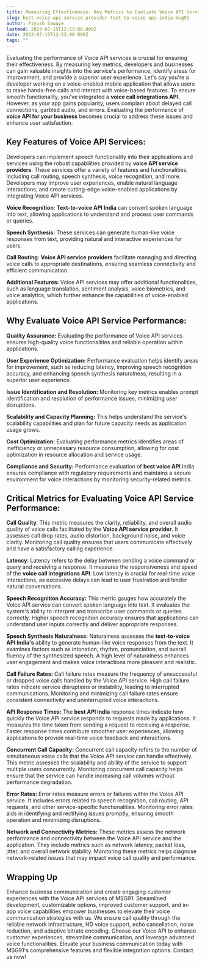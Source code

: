 ```yaml
---
title: Measuring Effectiveness- Key Metrics to Evaluate Voice API Service Performance
slug: best-voice-api-service-provider-text-to-voice-api-india-msg91
author: Piyush Sawaye
lastmod: 2023-07-15T12:53:00.000Z
date: 2023-07-15T12:53:00.000Z
tags: ""
---
```


Evaluating the performance of Voice API services is crucial for ensuring their effectiveness. By measuring key metrics, developers and businesses can gain valuable insights into the service's performance, identify areas for improvement, and provide a superior user experience. Let's say you're a developer working on a voice-enabled mobile application that allows users to make hands-free calls and interact with voice-based features. To ensure smooth functionality, you've integrated a **voice call integrations API**. However, as your app gains popularity, users complain about delayed call connections, garbled audio, and errors. Evaluating the performance of **voice API for your business** becomes crucial to address these issues and enhance user satisfaction.

**Key Features of Voice API Services:**
---------------------------------------

Developers can implement speech functionality into their applications and services using the robust capabilities provided by **voice API service providers**. These services offer a variety of features and functionalities, including call routing, speech synthesis, voice recognition, and more. Developers may improve user experiences, enable natural language interactions, and create cutting-edge voice-enabled applications by integrating Voice API services.

**Voice Recognition**: **Text-to-voice API India** can convert spoken language into text, allowing applications to understand and process user commands or queries.

**Speech Synthesis:** These services can generate human-like voice responses from text, providing natural and interactive experiences for users.

**Call Routing**: **Voice API service providers** facilitate managing and directing voice calls to appropriate destinations, ensuring seamless connectivity and efficient communication.

**Additional Features:** Voice API services may offer additional functionalities, such as language translation, sentiment analysis, voice biometrics, and voice analytics, which further enhance the capabilities of voice-enabled applications.

**Why Evaluate Voice API Service Performance:**
-----------------------------------------------

**Quality Assurance:** Evaluating the performance of Voice API services ensures high-quality voice functionalities and reliable operation within applications.

**User Experience Optimization:** Performance evaluation helps identify areas for improvement, such as reducing latency, improving speech recognition accuracy, and enhancing speech synthesis naturalness, resulting in a superior user experience.

**Issue Identification and Resolution:** Monitoring key metrics enables prompt identification and resolution of performance issues, minimizing user disruptions.

**Scalability and Capacity Planning:** This helps understand the service's scalability capabilities and plan for future capacity needs as application usage grows.

**Cost Optimization:** Evaluating performance metrics identifies areas of inefficiency or unnecessary resource consumption, allowing for cost optimization in resource allocation and service usage.

**Compliance and Security:** Performance evaluation of **best voice API** India ensures compliance with regulatory requirements and maintains a secure environment for voice interactions by monitoring security-related metrics.

**Critical Metrics for Evaluating Voice API Service Performance:**
------------------------------------------------------------------

**Call Quality**: This metric measures the clarity, reliability, and overall audio quality of voice calls facilitated by the **Voice API service provider**. It assesses call drop rates, audio distortion, background noise, and voice clarity. Monitoring call quality ensures that users communicate effectively and have a satisfactory calling experience.

**Latency**: Latency refers to the delay between sending a voice command or query and receiving a response. It measures the responsiveness and speed of the **voice call integrations API**. Low latency is crucial for real-time voice interactions, as excessive delays can lead to user frustration and hinder natural conversations.

**Speech Recognition Accuracy:** This metric gauges how accurately the Voice API service can convert spoken language into text. It evaluates the system's ability to interpret and transcribe user commands or queries correctly. Higher speech recognition accuracy ensures that applications can understand user inputs correctly and deliver appropriate responses.

**Speech Synthesis Naturalness:** Naturalness assesses the **text-to-voice API India's** ability to generate human-like voice responses from the text. It examines factors such as intonation, rhythm, pronunciation, and overall fluency of the synthesized speech. A high level of naturalness enhances user engagement and makes voice interactions more pleasant and realistic.

**Call Failure Rates:** Call failure rates measure the frequency of unsuccessful or dropped voice calls handled by the Voice API service. High call failure rates indicate service disruptions or instability, leading to interrupted communications. Monitoring and minimizing call failure rates ensure consistent connectivity and uninterrupted voice interactions.

**API Response Times:** The **best API India** response times indicate how quickly the Voice API service responds to requests made by applications. It measures the time taken from sending a request to receiving a response. Faster response times contribute smoother user experiences, allowing applications to provide real-time voice feedback and interactions.

**Concurrent Call Capacity:** Concurrent call capacity refers to the number of simultaneous voice calls that the Voice API service can handle effectively. This metric assesses the scalability and ability of the service to support multiple users concurrently. Monitoring concurrent call capacity helps ensure that the service can handle increasing call volumes without performance degradation.

**Error Rates:** Error rates measure errors or failures within the Voice API service. It includes errors related to speech recognition, call routing, API requests, and other service-specific functionalities. Monitoring error rates aids in identifying and rectifying issues promptly, ensuring smooth operation and minimizing disruptions.

**Network and Connectivity Metrics:** These metrics assess the network performance and connectivity between the Voice API service and the application. They include metrics such as network latency, packet loss, jitter, and overall network stability. Monitoring these metrics helps diagnose network-related issues that may impact voice call quality and performance.

**Wrapping Up**
---------------

Enhance business communication and create engaging customer experiences with the Voice API services of MSG91. Streamlined development, customizable options, improved customer support, and in-app voice capabilities empower businesses to elevate their voice communication strategies with us. We ensure call quality through the reliable network infrastructure, HD voice support, echo cancellation, noise reduction, and adaptive bitrate encoding. Choose our Voice API to enhance customer experiences, streamline communication, and leverage advanced voice functionalities. Elevate your business communication today with MSG91's comprehensive features and flexible integration options. Contact us now!


